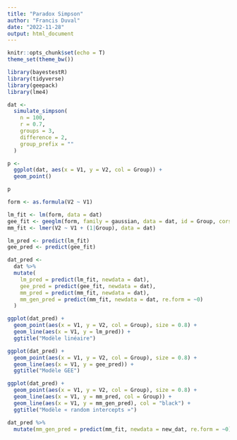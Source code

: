 ```yaml
---
title: "Paradox Simpson"
author: "Francis Duval"
date: "2022-11-28"
output: html_document
---
```


```r
knitr::opts_chunk$set(echo = T)
theme_set(theme_bw())
```

```r
library(bayestestR)
library(tidyverse)
library(geepack)
library(lme4)
```


```r
dat <- 
  simulate_simpson(
    n = 100,
    r = 0.7,
    groups = 3,
    difference = 2,
    group_prefix = ""
  )

p <- 
  ggplot(dat, aes(x = V1, y = V2, col = Group)) + 
  geom_point()

p
```

```r
form <- as.formula(V2 ~ V1)
```


```r
lm_fit <- lm(form, data = dat)
gee_fit <- geeglm(form, family = gaussian, data = dat, id = Group, corstr = "exchangeable")
mm_fit <- lmer(V2 ~ V1 + (1|Group), data = dat)
```


```r
lm_pred <- predict(lm_fit)
gee_pred <- predict(gee_fit)

dat_pred <- 
  dat %>% 
  mutate(
    lm_pred = predict(lm_fit, newdata = dat),
    gee_pred = predict(gee_fit, newdata = dat),
    mm_pred = predict(mm_fit, newdata = dat),
    mm_gen_pred = predict(mm_fit, newdata = dat, re.form = ~0)
  )
```

```r
ggplot(dat_pred) +
  geom_point(aes(x = V1, y = V2, col = Group), size = 0.8) +
  geom_line(aes(x = V1, y = lm_pred)) +
  ggtitle("Modèle linéaire")
```
```r
ggplot(dat_pred) +
  geom_point(aes(x = V1, y = V2, col = Group), size = 0.8) +
  geom_line(aes(x = V1, y = gee_pred)) +
  ggtitle("Modèle GEE")
```

```r
ggplot(dat_pred) +
  geom_point(aes(x = V1, y = V2, col = Group), size = 0.8) +
  geom_line(aes(x = V1, y = mm_pred, col = Group)) +
  geom_line(aes(x = V1, y = mm_gen_pred), col = "black") +
  ggtitle("Modèle « random intercepts »")
```
```r


dat_pred %>% 
  mutate(mm_gen_pred = predict(mm_fit, newdata = new_dat, re.form = ~0))
```

